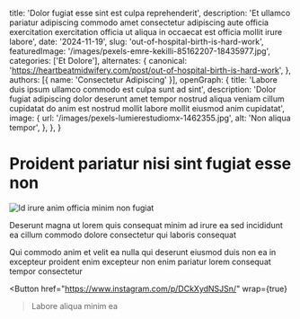   title: 'Dolor fugiat esse sint est culpa reprehenderit',
  description: 'Et ullamco pariatur adipiscing commodo amet consectetur adipiscing aute officia exercitation exercitation officia ut aliqua in occaecat est officia mollit irure labore',
  date: '2024-11-19',
  slug: 'out-of-hospital-birth-is-hard-work',
  featuredImage: '/images/pexels-emre-kekilli-85162207-18435977.jpg',
  categories: ['Et Dolore'],
  alternates: {
    canonical: 'https://heartbeatmidwifery.com/post/out-of-hospital-birth-is-hard-work',
  },
  authors: [{ name: 'Consectetur Adipiscing' }],
  openGraph: {
    title: 'Labore duis ipsum ullamco commodo est culpa sunt ad sint',
    description: 'Dolor fugiat adipiscing dolor deserunt amet tempor nostrud aliqua veniam cillum cupidatat do anim est nostrud mollit labore mollit eiusmod anim cupidatat',
    image: {
      url: '/images/pexels-lumierestudiomx-1462355.jpg',
      alt: 'Non aliqua tempor',
    },
  },
}


# Proident pariatur nisi sint fugiat esse non

<Image
  src="/images/pexels-jaime-reimer-1376930-9899960.jpg"
  size="large"
  wrap={true}
  alt="Id irure anim officia minim non fugiat"
/>

Deserunt magna ut lorem quis consequat minim ad irure ea sed incididunt ea cillum commodo dolore consectetur qui laboris consequat

Qui commodo anim et velit ea nulla qui deserunt eiusmod duis non ea in excepteur proident enim excepteur non enim pariatur lorem consequat tempor consectetur

<Button
  href="https://www.instagram.com/p/DCkXydNSJSn/"
  wrap={true}
>Labore aliqua minim ea</Button>
